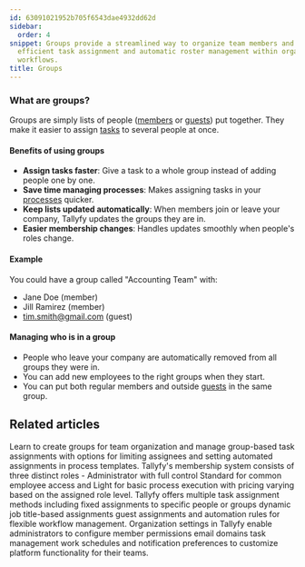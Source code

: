 ```yaml
---
id: 63091021952b705f6543dae4932dd62d
sidebar:
  order: 4
snippet: Groups provide a streamlined way to organize team members and guests for
  efficient task assignment and automatic roster management within organizational
  workflows.
title: Groups
---
```


### What are groups?

Groups are simply lists of people ([members](/products/pro/documenting/members/) or [guests](/products/pro/documenting/guests/)) put together. They make it easier to assign [tasks](/products/pro/tracking-and-tasks/tasks/) to several people at once.

#### Benefits of using groups

- **Assign tasks faster**: Give a task to a whole group instead of adding people one by one.
- **Save time managing processes**: Makes assigning tasks in your [processes](/products/pro/tracking-and-tasks/processes/) quicker.
- **Keep lists updated automatically**: When members join or leave your company, Tallyfy updates the groups they are in.
- **Easier membership changes**: Handles updates smoothly when people's roles change.

#### Example

You could have a group called "Accounting Team" with:
- Jane Doe (member)
- Jill Ramirez (member)
- tim.smith@gmail.com (guest)

#### Managing who is in a group

- People who leave your company are automatically removed from all groups they were in.
- You can add new employees to the right groups when they start.
- You can put both regular members and outside [guests](/products/pro/documenting/guests/) in the same group.


<PageTree />


## Related articles
<CardGrid>
<LinkTitleCard header="<b>Groups > Create and assign groups</b>" href="/products/pro/documenting/groups/how-to-manage-groups-and-assign-tasks-in-tallyfy/" > Learn to create groups for team organization and manage group-based task assignments with options for limiting assignees and setting automated assignments in process templates. </LinkTitleCard>
<LinkTitleCard header="<b>Documenting > Members</b>" href="/products/pro/documenting/members/" > Tallyfy's membership system consists of three distinct roles - Administrator with full control Standard for common employee access and Light for basic process execution with pricing varying based on the assigned role level. </LinkTitleCard>
<LinkTitleCard header="<b>Edit Templates > Understanding assignment types</b>" href="/products/pro/documenting/templates/edit-templates/understanding-assignment-types/" > Tallyfy offers multiple task assignment methods including fixed assignments to specific people or groups dynamic job title-based assignments guest assignments and automation rules for flexible workflow management. </LinkTitleCard>
<LinkTitleCard header="<b>Org Settings > Organization customization settings</b>" href="/products/pro/settings/org-settings/organization-customization-settings/" > Organization settings in Tallyfy enable administrators to configure member permissions email domains task management work schedules and notification preferences to customize platform functionality for their teams. </LinkTitleCard>
</CardGrid>